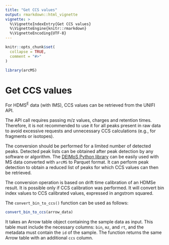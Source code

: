 ```yaml
---
title: "Get CCS values"
output: rmarkdown::html_vignette
vignette: >
  %\VignetteIndexEntry{Get CCS values}
  %\VignetteEngine{knitr::rmarkdown}
  %\VignetteEncoding{UTF-8}
---
```


```r
knitr::opts_chunk$set(
  collapse = TRUE,
  comment = "#>"
)
```

```r
library(arcMS)
```

# Get CCS values

For HDMS<sup>E</sup> data (with IMS), CCS values can be retrieved from the UNIFI API.

The API call requires passing m/z values, charges and retention times. Therefore, it is not recommended to use it for all peaks present in raw data to avoid excessive requests and unnecessary CCS calculations (e.g., for fragments or isotopes).

The conversion should be performed for a limited number of detected peaks. Detected peak lists can be obtained after peak detection by any software or algorithm. The [DEIMoS Python library](https://deimos.readthedocs.io/en/latest/) can be easily used with MS data converted with `arcMS` to Parquet format. It can perform peak detection to obtain a reduced list of peaks for which CCS values can then be retrieved.

The conversion operation is based on drift time calibration of an HDMSe result. It is possible only if CCS calibration was performed. It will convert bin index values to CCS calibrated values, expressed in angstrom squared.

The `convert_bin_to_ccs()` function can be used as follows:

```r
convert_bin_to_ccs(arrow_data)
```

It takes an Arrow table object containing the sample data as input. This table must include the necessary columns: `bin`, `mz`, and `rt`, and the metadata must contain the `id` of the sample. The function returns the same Arrow table with an additional `ccs` column.

